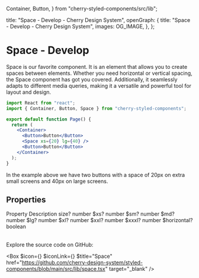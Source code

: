   Container,
  Button,
} from "cherry-styled-components/src/lib";

  title: "Space - Develop - Cherry Design System",
  openGraph: {
    title: "Space - Develop - Cherry Design System",
    images: OG_IMAGE,
  },
};

# Space - Develop

Space is our favorite component. It is an element that allows you to create spaces between elements. Whether you need horizontal or vertical spacing, the Space component has got you covered. Additionally, it seamlessly adapts to different media queries, making it a versatile and powerful tool for layout and design.

```jsx
import React from "react";
import { Container, Button, Space } from "cherry-styled-components";

export default function Page() {
  return (
    <Container>
      <Button>Button</Button>
      <Space xs={20} lg={40} />
      <Button>Button</Button>
    </Container>
  );
}
```
In the example above we have two buttons with a space of 20px on extra small screens and 40px on large screens.

## Properties

<Table>
  <TableRow>
    <TableHead>Property</TableHead>
    <TableHead>Description</TableHead>
  </TableRow>
  <TableRow>
    <TableData $code>size?</TableData>
    <TableData>number</TableData>
  </TableRow>
  <TableRow>
    <TableData $code>$xs?</TableData>
    <TableData>number</TableData>
  </TableRow>
  <TableRow>
    <TableData $code>$sm?</TableData>
    <TableData>number</TableData>
  </TableRow>
  <TableRow>
    <TableData $code>$md?</TableData>
    <TableData>number</TableData>
  </TableRow>
  <TableRow>
    <TableData $code>$lg?</TableData>
    <TableData>number</TableData>
  </TableRow>
  <TableRow>
    <TableData $code>$xl?</TableData>
    <TableData>number</TableData>
  </TableRow>
  <TableRow>
    <TableData $code>$xxl?</TableData>
    <TableData>number</TableData>
  </TableRow>
  <TableRow>
    <TableData $code>$xxxl?</TableData>
    <TableData>number</TableData>
  </TableRow>
  <TableRow>
    <TableData $code>$horizontal?</TableData>
    <TableData>boolean</TableData>
  </TableRow>
</Table>

Explore the source code on GitHub:

<Box
  $icon={<IconFile />}
  $iconLink={<IconGitHub />}
  $title="Space"
  href="https://github.com/cherry-design-system/styled-components/blob/main/src/lib/space.tsx"
  target="_blank"
/>
